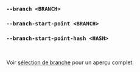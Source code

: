 ### `--branch <BRANCH>`
### `--branch-start-point <BRANCH>`
### `--branch-start-point-hash <HASH>`

<br />

Voir [sélection de branche](/fr/docs/explanation/branch-selection/) pour un aperçu complet.